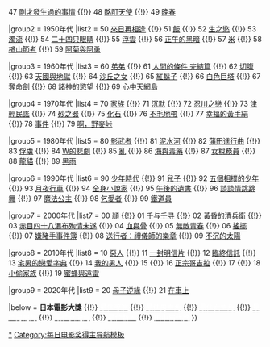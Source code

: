 <noinclude>{{noteTA
|G1=JP
|1=zh-cn:编舟记;zh-hk:字裡行間;zh-tw:宅男的戀愛字典;
}}</noinclude>{{Navbox
|name = 每日電影獎日本電影大獎
|state = collapsed
|title = [[每日電影獎|<span style="color:white;">每日電影獎</span>]]日本電影大獎
|basestyle = background-color: #144159; color: white;

|group1 = 1940年代
|list1 = 46 [[夜喚的武士]] {{!}} 47 [[剛才發生過的事情]] {{!}} 48 [[酩酊天使]] {{!}} 49 [[晚春]]

|group2 = 1950年代
|list2 = 50 [[來日再相逢 (電影)|來日再相逢]] {{!}} 51 [[飯 (電影)|飯]] {{!}} 52 [[生之慾]] {{!}} 53 [[濁流 (1953年電影)|濁流]] {{!}} 54 [[二十四只眼睛 (1954年電影)|二十四只眼睛]] {{!}} 55 [[浮雲 (電影)|浮雲]] {{!}} 56 [[正午的黑暗]] {{!}} 57 [[米 (電影)|米]] {{!}} 58 [[楢山節考 (1958年電影)|楢山節考]] {{!}} 59 [[阿菊與阿勇]]

|group3 = 1960年代
|list3 = 60 [[弟弟 (1960年電影)|弟弟]] {{!}} 61 [[人間的條件|人間的條件 完結篇]] {{!}} 62 [[切腹 (電影)|切腹]] {{!}} 63 [[天國與地獄 (電影)|天國與地獄]] {{!}} 64 [[沙丘之女]] {{!}} 65 [[紅鬍子]] {{!}} 66 [[白色巨塔 (電影)|白色巨塔]] {{!}} 67 [[奪命劍]] {{!}} 68 [[諸神的慾望]] {{!}} 69 [[心中天網島]]

|group4 = 1970年代
|list4 = 70 [[家族 (電影)|家族]] {{!}} 71 [[沉默 (遠藤周作)|沉默]] {{!}} 72 [[忍川之戀]] {{!}} 73 [[津輕民謠]] {{!}} 74 [[砂之器]] {{!}} 75 [[化石 (電影)|化石]] {{!}} 76 [[不毛地帶]] {{!}} 77 [[幸福的黃手絹]] {{!}} 78 [[事件 (大岡昇平)|事件]] {{!}} 79 [[啊，野麥峠]]

|group5 = 1980年代
|list5 = 80 [[影武者 (電影)|影武者]] {{!}} 81 [[泥水河]] {{!}} 82 [[蒲田進行曲]] {{!}} 83 [[俘虜 (電影)|俘虜]] {{!}} 84 [[W的悲劇 (電影)|W的悲劇]] {{!}} 85 [[亂]] {{!}} 86 [[海與毒藥 (電影)|海與毒藥]] {{!}} 87 [[女稅務員]] {{!}} 88 [[龙猫|龍貓]] {{!}} 89 [[黑雨 (日本電影)|黑雨]]

|group6 = 1990年代
|list6 = 90 [[少年時代]] {{!}} 91 [[兒子 (日本電影)|兒子]] {{!}} 92 [[五個相撲的少年]] {{!}} 93 [[月夜行車]] {{!}} 94 [[全身小說家]] {{!}} 95 [[午後的遺書]] {{!}} 96 [[談談情跳跳舞]] {{!}} 97 [[魔法公主]] {{!}} 98 [[乞愛者]] {{!}} 99 [[鐵道員]]

|group7 = 2000年代
|list7 = 00 [[顏 (2000年電影)|顏]] {{!}} 01 [[千与千寻]] {{!}} 02 [[黃昏的清兵衛]] {{!}} 03 [[赤目四十八瀑布殉情未遂]] {{!}} 04 [[血與骨]] {{!}} 05 [[無敵青春]] {{!}} 06 [[搖擺]] {{!}} 07 [[嫌豬手事件簿]] {{!}} 08 [[送行者：禮儀師的樂章]] {{!}} 09 [[不沉的太陽]]

|group8 = 2010年代
|list8 = 10 [[惡人 (小說)|惡人]] {{!}} 11 [[一封明信片]] {{!}} 12 [[臨終信託]] {{!}} 13 [[啟航吧！編舟計畫|宅男的戀愛字典]] {{!}} 14 [[我的男人]] {{!}} 15 {{link-ja|戀人們 (2015年電影)|恋人たち (2015年の映画)|戀人們}} {{!}} 16 [[正宗哥吉拉]] {{!}} 17 {{link-ja|花筐/HANAGATAMI|花筐/HANAGATAMI}} {{!}} 18 [[小偷家族]] {{!}} 19 [[蜜蜂與遠雷]]

|group9 = 2020年代
|list9 = 20 [[母子逆緣]] {{!}} 21 [[驾驶我的車|在車上]]

|below = '''日本電影大獎''' {{!}} [[:Template:每日電影獎最佳導演|<span style="color:white;">最佳導演</span>]] {{!}} [[:Template:每日電影獎最佳男主角|<span style="color:white;">最佳男主角</span>]] {{!}} [[:Template:每日電影獎最佳女主角|<span style="color:white;">最佳女主角</span>]] {{!}} [[:Template:每日電影獎最佳男配角|<span style="color:white;">最佳男配角</span>]] {{!}} [[:Template:每日電影獎最佳女配角|<span style="color:white;">最佳女配角</span>]] {{!}} [[:Template:每日電影獎最佳新人|<span style="color:white;">最佳新人</span>]] {{!}} [[:Template:田中絹代獎|<span style="color:white;">田中絹代獎</span>]]
}}<noinclude>

[[Category:每日電影獎日本電影大獎獲獎作品|*]]
[[Category:每日电影奖得主导航模板]]
</noinclude>